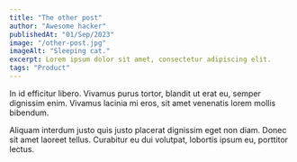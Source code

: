 ```yaml
---
title: "The other post"
author: "Awesome hacker"
publishedAt: "01/Sep/2023"
image: "/other-post.jpg"
imageAlt: "Sleeping cat."
excerpt: Lorem ipsum dolor sit amet, consectetur adipiscing elit.
tags: "Product"
---
```

In id efficitur libero. Vivamus purus tortor, blandit ut erat eu, 
semper dignissim enim. Vivamus lacinia mi eros, sit amet venenatis
lorem mollis bibendum.

Aliquam interdum justo quis justo placerat dignissim eget non diam. 
Donec sit amet laoreet tellus. Curabitur eu dui volutpat, lobortis
ipsum eu, porttitor lectus.

